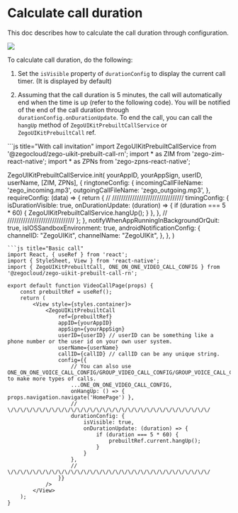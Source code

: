 # Calculate call duration

This doc describes how to calculate the call duration through configuration.


<Frame width="200" height="auto" caption=""><img src="https://doc-media.zego.im/sdk-doc/Pics/ZegoUIKit/Flutter/call/call_duration.jpeg" /></Frame> 

To calculate call duration, do the following:

1. Set the `isVisible` property of `durationConfig` to display the current call timer. (It is displayed by default)


2. Assuming that the call duration is 5 minutes, the call will automatically end when the time is up (refer to the following code). You will be notified of the end of the call duration through `durationConfig.onDurationUpdate`. To end the call, you can call the `hangUp` method of `ZegoUIKitPrebuiltCallService` or `ZegoUIKitPrebuiltCall` ref.

<CodeGroup>
```js title="With call invitation"
import ZegoUIKitPrebuiltCallService from '@zegocloud/zego-uikit-prebuilt-call-rn';
import * as ZIM from 'zego-zim-react-native';
import * as ZPNs from 'zego-zpns-react-native';

ZegoUIKitPrebuiltCallService.init(
    yourAppID,
    yourAppSign,
    userID,
    userName,
    [ZIM, ZPNs],
    {
        ringtoneConfig: {
            incomingCallFileName: 'zego_incoming.mp3',
            outgoingCallFileName: 'zego_outgoing.mp3',
        },
        requireConfig: (data) => {
            return {
                // \/\/\/\/\/\/\/\/\/\/\/\/\/\/\/\/\/\/\/\/\/\/\/\/\/\/\/\/\/\/\/\/
                timingConfig: {
                    isDurationVisible: true,
                    onDurationUpdate: (duration) => {
                        if (duration === 5 * 60) {
                            ZegoUIKitPrebuiltCallService.hangUp();
                        }
                    },
                },
                // \/\/\/\/\/\/\/\/\/\/\/\/\/\/\/\/\/\/\/\/\/\/\/\/\/\/\/\/\/\/
            };
        },
        notifyWhenAppRunningInBackgroundOrQuit: true,
        isIOSSandboxEnvironment: true,
        androidNotificationConfig: {
            channelID: "ZegoUIKit",
            channelName: "ZegoUIKit",
        },
    },
)
```
```js title="Basic call"
import React, { useRef } from 'react';
import { StyleSheet, View } from 'react-native';
import { ZegoUIKitPrebuiltCall, ONE_ON_ONE_VIDEO_CALL_CONFIG } from '@zegocloud/zego-uikit-prebuilt-call-rn';

export default function VideoCallPage(props) {
    const prebuiltRef = useRef();
    return (
        <View style={styles.container}>
            <ZegoUIKitPrebuiltCall
                ref={prebuiltRef}
                appID={yourAppID}
                appSign={yourAppSign}
                userID={userID} // userID can be something like a phone number or the user id on your own user system. 
                userName={userName}
                callID={callID} // callID can be any unique string. 
                config={{
                    // You can also use ONE_ON_ONE_VOICE_CALL_CONFIG/GROUP_VIDEO_CALL_CONFIG/GROUP_VOICE_CALL_CONFIG to make more types of calls.
                    ...ONE_ON_ONE_VIDEO_CALL_CONFIG,
                    onHangUp: () => { props.navigation.navigate('HomePage') },
                    // \/\/\/\/\/\/\/\/\/\/\/\/\/\/\/\/\/\/\/\/\/\/\/\/\/\/\/\/\/\/\/\/
                    durationConfig: {
                        isVisible: true,
                        onDurationUpdate: (duration) => {
                            if (duration === 5 * 60) {
                                prebuiltRef.current.hangUp();
                            }
                        }
                    },
                    // \/\/\/\/\/\/\/\/\/\/\/\/\/\/\/\/\/\/\/\/\/\/\/\/\/\/\/\/\/\/\/\/
                }}
            />
        </View>
    );
}
```
</CodeGroup>